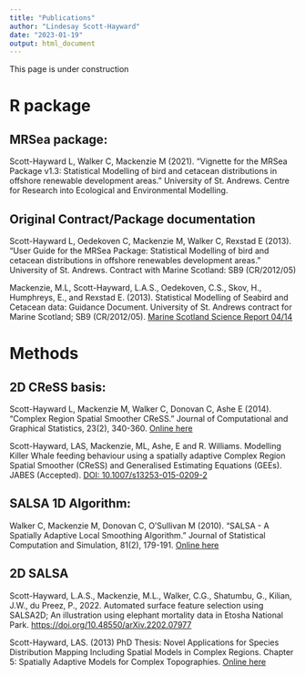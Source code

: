 ```yaml
---
title: "Publications"
author: "Lindesay Scott-Hayward"
date: "2023-01-19"
output: html_document
---
```


This page is under construction

# R package

## MRSea package: 

Scott-Hayward L, Walker C, Mackenzie M (2021). “Vignette for the MRSea Package v1.3: Statistical Modelling of bird and cetacean distributions in offshore renewable development areas.” University of St. Andrews. Centre for Research into Ecological and Environmental Modelling. 

## Original Contract/Package documentation

Scott-Hayward L, Oedekoven C, Mackenzie M, Walker C, Rexstad E (2013). “User Guide for the MRSea Package: Statistical Modelling of bird and cetacean distributions in offshore renewables development areas.” University of St. Andrews. Contract with Marine Scotland: SB9 (CR/2012/05)

Mackenzie, M.L, Scott-Hayward, L.A.S., Oedekoven, C.S., Skov, H., Humphreys, E., and Rexstad E. (2013). Statistical Modelling of Seabird and Cetacean data: Guidance Document. University of St. Andrews contract for Marine
Scotland; SB9 (CR/2012/05). [Marine Scotland Science Report 04/14](https://tethys.pnnl.gov/sites/default/files/publications/Mackenzie-et-al-2014.pdf)

# Methods

## 2D CReSS basis:

Scott-Hayward L, Mackenzie M, Walker C, Donovan C, Ashe E (2014). “Complex Region Spatial Smoother CReSS.” Journal of Computational and Graphical Statistics, 23(2), 340-360. [Online here](https://www.jstor.org/stable/43305732#metadata_info_tab_contents)

Scott-Hayward, LAS, Mackenzie, ML, Ashe, E and R. Williams. Modelling Killer Whale feeding behaviour using a spatially adaptive Complex Region Spatial Smoother (CReSS) and Generalised Estimating Equations (GEEs). JABES (Accepted).  [DOI: 10.1007/s13253-015-0209-2](https://link.springer.com/article/10.1007/s13253-015-0209-2)

## SALSA 1D Algorithm:

Walker C, Mackenzie M, Donovan C, O'Sullivan M (2010). “SALSA - A Spatially Adaptive Local Smoothing Algorithm.” Journal of Statistical Computation and Simulation, 81(2), 179-191. [Online here](https://www.tandfonline.com/doi/full/10.1080/00949650903229041)


## 2D SALSA

Scott-Hayward, L.A.S., Mackenzie, M.L., Walker, C.G., Shatumbu, G., Kilian, J.W., du Preez, P., 2022. Automated surface feature selection using SALSA2D; An illustration using elephant mortality data in Etosha National Park. [https://doi.org/10.48550/arXiv.2202.07977](https://arxiv.org/abs/2202.07977)

Scott-Hayward, LAS. (2013) PhD Thesis: Novel Applications for Species Distribution Mapping Including Spatial Models in Complex Regions. Chapter 5: Spatially Adaptive Models for Complex Topographies. [Online here](https://core.ac.uk/download/pdf/19767108.pdf)





